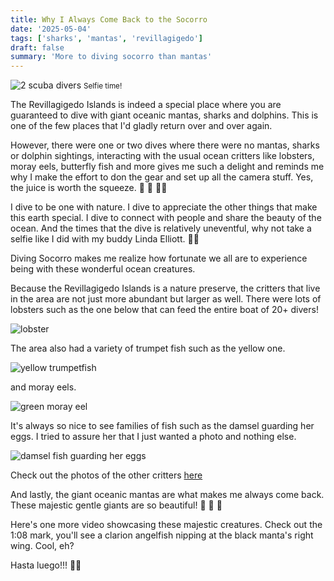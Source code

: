 ```yaml
---
title: Why I Always Come Back to the Socorro
date: '2025-05-04'
tags: ['sharks', 'mantas', 'revillagigedo']
draft: false
summary: 'More to diving socorro than mantas'
---
```


<Image
  src="/static/images/socorro-apr2025/linda-g-selfie.jpg"
  width={800}
  height={600}
  alt="2 scuba divers"
/>
<small>Selfie time!</small>

The Revillagigedo Islands is indeed a special place where you are guaranteed to dive with giant oceanic mantas, sharks and dolphins. This is one of the few places that I'd gladly return over and over again.

However, there were one or two dives where there were no mantas, sharks or dolphin sightings, interacting with the usual ocean critters like lobsters, moray eels, butterfly fish and more gives me such a delight and reminds me why I make the effort to don the gear and set up all the camera stuff. Yes, the juice is worth the squeeze. 🍊 🍋 🍋‍🟩

I dive to be one with nature. I dive to appreciate the other things that make this earth special. I dive to connect with people and share the beauty of the ocean. And the times that the dive is relatively uneventful, why not take a selfie like I did with my buddy Linda Elliott. 🤳🏽

Diving Socorro makes me realize how fortunate we all are to experience being with these wonderful ocean creatures.

Because the Revillagigedo Islands is a nature preserve, the critters that live in the area are not just more abundant but larger as well. There were lots of lobsters such as the one below that can feed the entire boat of 20+ divers!

<Image src="/static/images/socorro-apr2025/lobster.jpg" width={800} height={600} alt="lobster" />

The area also had a variety of trumpet fish such as the yellow one.

<Image
  src="/static/images/socorro-apr2025/yellow-trumpetfish.jpg"
  width={800}
  height={600}
  alt="yellow trumpetfish"
/>

and moray eels.

<Image
  src="/static/images/socorro-apr2025/green-moray-eel.jpg"
  width={800}
  height={600}
  alt="green moray eel"
/>

It's always so nice to see families of fish such as the damsel guarding her eggs. I tried to assure her that I just wanted a photo and nothing else.

<Image
  src="/static/images/socorro-apr2025/damsel-eggs.jpg"
  width={800}
  height={600}
  alt="damsel fish guarding her eggs"
/>

Check out the photos of the other critters [here](https://generosalitton.smugmug.com/Socorro-Others2025/n-PhbjvF)

And lastly, the giant oceanic mantas are what makes me always come back. These majestic gentle giants are so beautiful! 🦋 🪷 🌊

Here's one more video showcasing these majestic creatures. Check out the 1:08 mark, you'll see a clarion angelfish nipping at the black manta's right wing. Cool, eh?

<YouTube embedId="t4MYzHNCuX4?si=XJNZYpaAxpCCouJl" />

Hasta luego!!! 👋🏼
